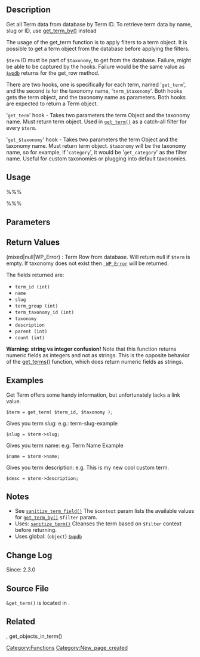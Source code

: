 {{Languages|
{{en|Function Reference/get term}}
{{ja|関数リファレンス/get term}}
}}

== Description ==
Get all Term data from database by Term ID. To retrieve term data by name, slug or ID, use [[Function Reference/get_term_by|get_term_by()]] instead

The usage of the get_term function is to apply filters to a term object. It is possible to get a term object from the database before applying the filters.

<tt>$term</tt> ID must be part of <tt>$taxonomy</tt>, to get from the database. Failure, might be able to be captured by the hooks. Failure would be the same value as [[Class Reference/wpdb|<tt>$wpdb</tt>]] returns for the get_row method.

There are two hooks, one is specifically for each term, named '<tt>get_term</tt>', and the second is for the taxonomy name, '<tt>term_$taxonomy</tt>'. Both hooks gets the term object, and the taxonomy name as parameters. Both hooks are expected to return a Term object.

'<tt>get_term</tt>' hook - Takes two parameters the term Object and the taxonomy name. Must return term object. Used in [[Function_Reference/get_term|<tt>get_term()</tt>]] as a catch-all filter for every <tt>$term</tt>.

'<tt>get_$taxonomy</tt>' hook - Takes two parameters the term Object and the taxonomy name. Must return term object. <tt>$taxonomy</tt> will be the taxonomy name, so for example, if '<tt>category</tt>', it would be '<tt>get_category</tt>' as the filter name. Useful for custom taxonomies or plugging into default taxonomies.

== Usage ==
%%%<?php get_term( $term, $taxonomy, $output, $filter ) ?>%%%

== Parameters ==
{{Parameter|$term|integer&#124;object|If integer, will get from database. If object will apply filters and return <tt>$term</tt>.}}
{{Parameter|$taxonomy|string|Taxonomy name that <tt>$term</tt> is part of.|optional|''}}
{{Parameter|$output|string|Constant OBJECT, ARRAY_A, or ARRAY_N|optional|OBJECT}}
{{Parameter|$filter|string|default is raw or no WordPress defined filter will applied.|optional|'raw'}}

== Return Values ==
; (mixed&#124;null&#124;WP_Error) : Term Row from database. Will return null if <tt>$term</tt> is empty. If taxonomy does not exist then <tt>[[Class_Reference/WP_Error | WP_Error]]</tt> will be returned.

The fields returned are:
* <tt>term_id (int)</tt>
* <tt>name</tt>
* <tt>slug</tt>
* <tt>term_group (int)</tt>
* <tt>term_taxonomy_id (int)</tt>
* <tt>taxonomy</tt>
* <tt>description</tt>
* <tt>parent (int)</tt>
* <tt>count (int)</tt>
'''Warning: string vs integer confusion!''' Note that this function returns numeric fields as integers and not as strings. This is the opposite behavior of the [[Function_Reference/get_terms|get_terms()]] function, which does return numeric fields as strings.

== Examples ==
<!-- Need creative examples. Feel free to link to external examples. -->
Get Term offers some handy information, but unfortunately lacks a link value.

<code>$term = get_term( $term_id, $taxonomy );</code> 

Gives you term slug: e.g.: term-slug-example

<code>$slug = $term->slug;</code>

Gives you term name: e.g. Term Name Example

<code>$name = $term->name;</code>

Gives you term description: e.g. This is my new cool custom term.

<code>$desc = $term->description;</code>

== Notes ==
* See [[Function_Reference/sanitize_term_field|<tt>sanitize_term_field()</tt>]] The <tt>$context</tt> param lists the available values for [[Function_Reference/get_term_by|<tt>get_term_by()</tt>]] <tt>$filter</tt> param.
* Uses: [[Function_Reference/sanitize_term|<tt>sanitize_term()</tt>]] Cleanses the term based on <tt>$filter</tt> context before returning.
* Uses global: (<tt>object</tt>) [[Class Reference/wpdb|<tt>$wpdb</tt>]]

== Change Log ==
Since: 2.3.0

== Source File ==
<!-- Need links to current source code files -->
<tt>&get_term()</tt> is located in {{Trac|wp-includes/taxonomy.php}}.

== Related ==
{{Term Tags}}, get_objects_in_term()

{{Tag Footer}}

[[Category:Functions]]
[[Category:New_page_created]]